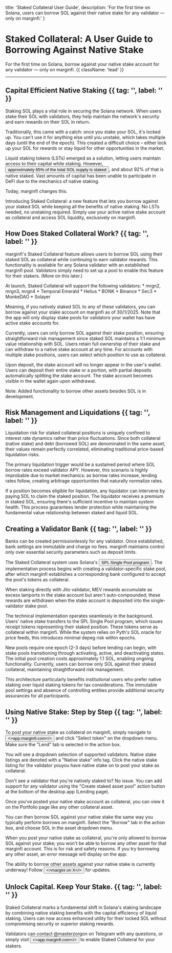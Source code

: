 

  title: 'Staked Collateral User Guide',
  description: 'For the first time on Solana, users can borrow SOL against their native stake for any validator — only on marginfi.'
}

# Staked Collateral: A User Guide to Borrowing Against Native Stake

For the first time on Solana, borrow against your native stake account for any validator — only on marginfi. {{ className: 'lead' }}

---

## Capital Efficient Native Staking {{ tag: '', label: '' }}

Staking SOL plays a vital role in securing the Solana network. When users stake their SOL with validators, they help maintain the network's security and earn rewards on their SOL in return.

Traditionally, this came with a catch: once you stake your SOL, it's locked up. You can't use it for anything else until you unstake, which takes multiple days (until the end of the epoch). This created a difficult choice – either lock up your SOL for rewards or stay liquid for other opportunities in the market.

Liquid staking tokens (LSTs) emerged as a solution, letting users maintain access to their capital while staking. However, <Button href="https://www.coinbase.com/earn/staking/solana#:~:text=The%20current%20estimated%20reward%20rate,market%20cap%20of%20$99.1B." variant="text">approximately 65% of the total SOL supply is staked</Button>, and about 92% of that is native staked. Vast amounts of capital has been unable to participate in DeFi due to the mechanics of native staking.

Today, marginfi changes this.

Introducing Staked Collateral: a new feature that lets you borrow against your staked SOL while keeping all the benefits of native staking. No LSTs needed, no unstaking required. Simply use your active native stake account as collateral and access SOL liquidity, exclusively on marginfi.

## How Does Staked Collateral Work? {{ tag: '', label: '' }}

marginfi's Staked Collateral feature allows users to borrow SOL using their staked SOL as collateral while continuing to earn validator rewards. This functionality is available for any Solana validator with an established marginfi pool. Validators simply need to set up a pool to enable this feature for their stakers. (More on this later.)

<Note>
At launch, Staked Collateral will support the following validators:
* mrgn2, mrgn3, mrgn4
* Temporal Emerald
* Helius
* BONK
* Binance
* Sec3
* MonkeDAO
* Solayer

Meaning, if you natively staked SOL to any of these validators, you can borrow against your stake account on marginfi as of 30/1/2025. Note that the app will only display stake pools for validators your wallet has have active stake accounts for.
</Note>

Currently, users can only borrow SOL against their stake position, ensuring straightforward risk management since staked SOL maintains a 1:1 minimum value relationship with SOL. Users retain full ownership of their stake and can withdraw to a native stake account at any time. For accounts with multiple stake positions, users can select which position to use as collateral.

Upon deposit, the stake account will no longer appear in the user's wallet. Users can deposit their entire stake or a portion, with partial deposits automatically splitting the stake account. The stake account becomes visible in the wallet again upon withdrawal.

<Note>
Note: Added functionality to borrow other assets besides SOL is in development.
</Note>

## Risk Management and Liquidations {{ tag: '', label: '' }}

Liquidation risk for staked collateral positions is uniquely confined to interest rate dynamics rather than price fluctuations. Since both collateral (native stake) and debt (borrowed SOL) are denominated in the same asset, their values remain perfectly correlated, eliminating traditional price-based liquidation risks.

The primary liquidation trigger would be a sustained period where SOL borrow rates exceed validator APY. However, this scenario is highly improbable due to market mechanics: as borrow rates increase, lending rates follow, creating arbitrage opportunities that naturally normalize rates.

If a position becomes eligible for liquidation, any liquidator can intervene by paying SOL to claim the staked position. The liquidator receives a premium in staked SOL, ensuring there's sufficient incentive to maintain system health. This process guarantees lender protection while maintaining the fundamental value relationship between staked and liquid SOL.

## Creating a Validator Bank {{ tag: '', label: '' }}

Banks can be created permissionlessly for any validator. Once established, bank settings are immutable and charge no fees. marginfi maintains control only over essential security parameters such as deposit limits.

The Staked Collateral system uses Solana's <Button href="https://spl.solana.com/single-pool" variant="text">SPL Single Pool program</Button>. The implementation process begins with creating a validator-specific stake pool, after which marginfi establishes a corresponding bank configured to accept the pool's tokens as collateral.

<Note>
When staking directly with Jito validator, MEV rewards accumulate as excess lamports in the stake account but aren't auto-compounded; these rewards are withdrawn when the stake account is deposited into the single-validator stake pool.
</Note>

The technical implementation operates seamlessly in the background. Users' native stake transfers to the SPL Single Pool program, which issues receipt tokens representing their staked position. These tokens serve as collateral within marginfi. While the system relies on Pyth's SOL oracle for price feeds, this introduces minimal depeg risk within epochs.

New pools require one epoch (2-3 days) before lending can begin, with stake pools transitioning through activating, active, and deactivating states. The initial pool creation costs approximately 1.1 SOL, enabling ongoing functionality. Currently, users can borrow only SOL against their staked collateral, maintaining straightforward risk management.

This architecture particularly benefits institutional users who prefer native staking over liquid staking tokens for tax considerations. The immutable pool settings and absence of controlling entities provide additional security assurances for all participants.

## Using Native Stake: Step by Step {{ tag: '', label: '' }}

To post your native stake as collateral on marginfi, simply navigate to <Button href="https://app.marginfi.com" variant="text"><>app.marginfi.com</></Button> and click "Select token" on the dropdown menu. Make sure the "Lend" tab is selected in the action box.

<ImageComponent
  src={SelectDropdown}
  alt="photo"
/>

You will see a dropdown selection of supported validators. Native stake listings are denoted with a "Native stake" info tag. Click the native stake listing for the validator youyou have native stake on to post your stake as collateral.

<ImageComponent
  src={NativeStakeListings}
  alt="photo"
/>

Don't see a validator that you're natively staked to? No issue. You can add support for any validator using the "Create staked asset pool" action button at the bottom of the desktop app (Lending page).

<ImageComponent
  src={AddSupport}
  alt="photo"
/>

Once you've posted your native stake account as collateral, you can view it on the Portfolio page like any other collateral asset.

<ImageComponent
  src={NativeStakePortfolio}
  alt="photo"
/>

You can then borrow SOL against your native stake the same way you typically perform borrows on marginfi. Select the "Borrow" tab in the action box, and choose SOL in the asset dropdown menu.

<Note>
When you post your native stake as collateral, you're only allowed to borrow SOL against your stake; you won't be able to borrow any other asset for that marginfi account. This is for risk and safety reasons. If you try borrowing any other asset, an error message will display on the app.

The ability to borrow other assets against your native stake is currently underway! Follow <Button href="https://x.com/marginfi" variant="text"><>margini on X</></Button> for updates.
</Note>

<ImageComponent
  src={Borrow}
  alt="photo"
/>

## Unlock Capital. Keep Your Stake. {{ tag: '', label: '' }}

Staked Collateral marks a fundamental shift in Solana's staking landscape by combining native staking benefits with the capital efficiency of liquid staking. Users can now access enhanced utility for their locked SOL without compromising security or superior staking rewards.

Validators can contact @masterzorgon on Telegram with any questions, or simply visit <Button href="https://app.marginfi.com" variant="text"><>app.marginfi.com</></Button> to enable Staked Collateral for your stakers.

